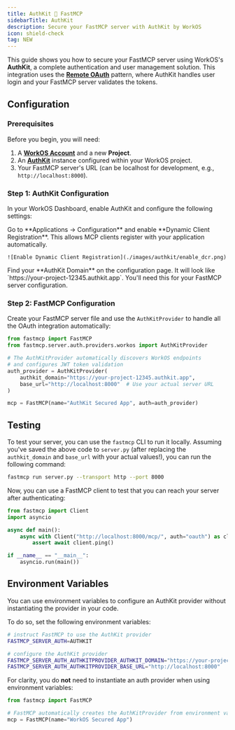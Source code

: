 ```yaml
---
title: AuthKit 🤝 FastMCP
sidebarTitle: AuthKit
description: Secure your FastMCP server with AuthKit by WorkOS
icon: shield-check
tag: NEW
---
```



<VersionBadge version="2.11.0" />

This guide shows you how to secure your FastMCP server using WorkOS's **AuthKit**, a complete authentication and user management solution. This integration uses the [**Remote OAuth**](/servers/auth/remote-oauth) pattern, where AuthKit handles user login and your FastMCP server validates the tokens.


## Configuration
### Prerequisites

Before you begin, you will need:
1.  A **[WorkOS Account](https://workos.com/)** and a new **Project**.
2.  An **[AuthKit](https://www.authkit.com/)** instance configured within your WorkOS project.
3.  Your FastMCP server's URL (can be localhost for development, e.g., `http://localhost:8000`).

### Step 1: AuthKit Configuration

In your WorkOS Dashboard, enable AuthKit and configure the following settings:

<Steps>
<Step title="Enable Dynamic Client Registration">
    Go to **Applications → Configuration** and enable **Dynamic Client Registration**. This allows MCP clients register with your application automatically.

    ![Enable Dynamic Client Registration](./images/authkit/enable_dcr.png)
</Step>

<Step title="Note Your AuthKit Domain">
    Find your **AuthKit Domain** on the configuration page. It will look like `https://your-project-12345.authkit.app`. You'll need this for your FastMCP server configuration.
</Step>
</Steps>

### Step 2: FastMCP Configuration

Create your FastMCP server file and use the `AuthKitProvider` to handle all the OAuth integration automatically:

```python server.py
from fastmcp import FastMCP
from fastmcp.server.auth.providers.workos import AuthKitProvider

# The AuthKitProvider automatically discovers WorkOS endpoints
# and configures JWT token validation
auth_provider = AuthKitProvider(
    authkit_domain="https://your-project-12345.authkit.app",
    base_url="http://localhost:8000"  # Use your actual server URL
)

mcp = FastMCP(name="AuthKit Secured App", auth=auth_provider)
```

## Testing

To test your server, you can use the `fastmcp` CLI to run it locally. Assuming you've saved the above code to `server.py` (after replacing the `authkit_domain` and `base_url` with your actual values!), you can run the following command:

```bash
fastmcp run server.py --transport http --port 8000
```

Now, you can use a FastMCP client to test that you can reach your server after authenticating:

```python
from fastmcp import Client
import asyncio

async def main():
    async with Client("http://localhost:8000/mcp/", auth="oauth") as client:
        assert await client.ping()

if __name__ == "__main__":
    asyncio.run(main())
```


## Environment Variables

You can use environment variables to configure an AuthKit provider without instantiating the provider in your code.

To do so, set the following environment variables:

```bash
# instruct FastMCP to use the AuthKit provider
FASTMCP_SERVER_AUTH=AUTHKIT

# configure the AuthKit provider
FASTMCP_SERVER_AUTH_AUTHKITPROVIDER_AUTHKIT_DOMAIN="https://your-project-12345.authkit.app"
FASTMCP_SERVER_AUTH_AUTHKITPROVIDER_BASE_URL="http://localhost:8000"
```

For clarity, you do **not** need to instantiate an auth provider when using environment variables:

```python server.py
from fastmcp import FastMCP

# FastMCP automatically creates the AuthKitProvider from environment variables
mcp = FastMCP(name="WorkOS Secured App")
```